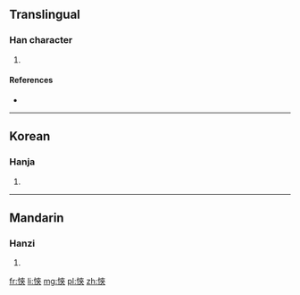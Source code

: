 ==Translingual==

===Han character===
{{Han char|rn=61|rad=心|as=07|sn=10|four=|canj=心大人人 (PKOO)}}

# {{defn|Han|sort=心07}}

====References====
* {{Han ref|kx=0387.080|dkj=10650|dj=0719.200|hdz=42303.080|uh=608F|ud=24719}}

----

==Korean==

===Hanja===
{{ko-hanja|hangeul=협|eumhun=|rv=hyeop|mr=hyŏp|y=hyep}}

# {{defn|lang=ko|sort=心07}}

----

==Mandarin==

===Hanzi===
{{cmn-hanzi|pin=[[qiè]] ([[qie4]])|wg=ch'ieh<sup>4</sup>}}

# {{defn|lang=cmn|sort=心07}}

[[fr:悏]]
[[li:悏]]
[[mg:悏]]
[[pl:悏]]
[[zh:悏]]